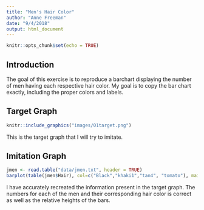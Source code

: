 ```yaml
---
title: "Men's Hair Color"
author: "Anne Freeman"
date: "9/4/2018"
output: html_document
---
```


```r
knitr::opts_chunk$set(echo = TRUE)
```

## Introduction
The goal of this exercise is to reproduce a barchart displaying the number of men having each respective hair color. My goal is to copy the bar chart exactly, including the proper colors and labels.

## Target Graph

 ```r
 knitr::include_graphics("images/01target.png")
```  

This is the target graph that I will try to imitate. 


## Imitation Graph
```r
jmen <- read.table("data/jmen.txt", header = TRUE)
barplot(table(jmen$Hair), col=c("Black","khaki1","tan4", "tomato"), main="Hair Color of Sampled JMen", xlab="Hair Colors",ylab="Number of Men", names.arg=c("Black","Blond(e)","Brown","Red"))
```  
I have accurately recreated the information present in the target graph. The numbers for each of the men and their corresponding hair color is correct as well as the relative heights of the bars.
